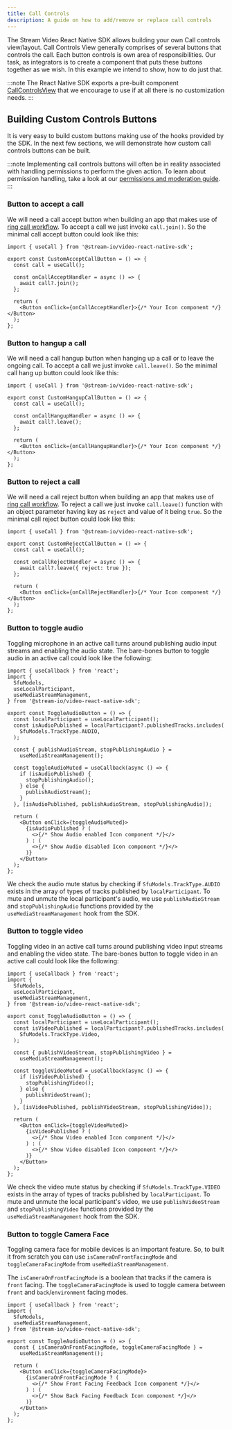 ```yaml
---
title: Call Controls
description: A guide on how to add/remove or replace call controls
---
```


The Stream Video React Native SDK allows building your own Call controls view/layout. Call Controls View generally comprises of several buttons that controls the call. Each button controls is own area of responsibilities. Our task, as integrators is to create a component that puts these buttons together as we wish. In this example we intend to show, how to do just that.

:::note
The React Native SDK exports a pre-built component [CallControlsView](../../ui-components/call/call-controls-view) that we encourage to use if at all there is no customization needs.
:::

## Building Custom Controls Buttons

It is very easy to build custom buttons making use of the hooks provided by the SDK. In the next few sections, we will demonstrate how custom call controls buttons can be built.

:::note
Implementing call controls buttons will often be in reality associated with handling permissions to perform the given action. To learn about permission handling, take a look at our [permissions and moderation guide](../../core/permissions-and-moderation).
:::

### Button to accept a call

We will need a call accept button when building an app that makes use of [ring call workflow](../../advanced/ringing). To accept a call we just invoke `call.join()`. So the minimal call accept button could look like this:

```tsx
import { useCall } from '@stream-io/video-react-native-sdk';

export const CustomAcceptCallButton = () => {
  const call = useCall();

  const onCallAcceptHandler = async () => {
    await call?.join();
  };

  return (
    <Button onClick={onCallAcceptHandler}>{/* Your Icon component */}</Button>
  );
};
```

### Button to hangup a call

We will need a call hangup button when hanging up a call or to leave the ongoing call. To accept a call we just invoke `call.leave()`. So the minimal call hang up button could look like this:

```tsx
import { useCall } from '@stream-io/video-react-native-sdk';

export const CustomHangupCallButton = () => {
  const call = useCall();

  const onCallHangupHandler = async () => {
    await call?.leave();
  };

  return (
    <Button onClick={onCallHangupHandler}>{/* Your Icon component */}</Button>
  );
};
```

### Button to reject a call

We will need a call reject button when building an app that makes use of [ring call workflow](../../advanced/ringing). To reject a call we just invoke `call.leave()` function with an object parameter having key as `reject` and value of it being `true`. So the minimal call reject button could look like this:

```tsx
import { useCall } from '@stream-io/video-react-native-sdk';

export const CustomRejectCallButton = () => {
  const call = useCall();

  const onCallRejectHandler = async () => {
    await call?.leave({ reject: true });
  };

  return (
    <Button onClick={onCallRejectHandler}>{/* Your Icon component */}</Button>
  );
};
```

### Button to toggle audio

Toggling microphone in an active call turns around publishing audio input streams and enabling the audio state. The bare-bones button to toggle audio in an active call could look like the following:

```tsx
import { useCallback } from 'react';
import {
  SfuModels,
  useLocalParticipant,
  useMediaStreamManagement,
} from '@stream-io/video-react-native-sdk';

export const ToggleAudioButton = () => {
  const localParticipant = useLocalParticipant();
  const isAudioPublished = localParticipant?.publishedTracks.includes(
    SfuModels.TrackType.AUDIO,
  );

  const { publishAudioStream, stopPublishingAudio } =
    useMediaStreamManagement();

  const toggleAudioMuted = useCallback(async () => {
    if (isAudioPublished) {
      stopPublishingAudio();
    } else {
      publishAudioStream();
    }
  }, [isAudioPublished, publishAudioStream, stopPublishingAudio]);

  return (
    <Button onClick={toggleAudioMuted}>
      {isAudioPublished ? (
        <>{/* Show Audio enabled Icon component */}</>
      ) : (
        <>{/* Show Audio disabled Icon component */}</>
      )}
    </Button>
  );
};
```

We check the audio mute status by checking if `SfuModels.TrackType.AUDIO` exists in the array of types of tracks published by `localParticipant`.
To mute and unmute the local participant's audio, we use `publishAudioStream` and `stopPublishingAudio` functions provided by the `useMediaStreamManagement` hook from the SDK.

### Button to toggle video

Toggling video in an active call turns around publishing video input streams and enabling the video state. The bare-bones button to toggle video in an active call could look like the following:

```tsx
import { useCallback } from 'react';
import {
  SfuModels,
  useLocalParticipant,
  useMediaStreamManagement,
} from '@stream-io/video-react-native-sdk';

export const ToggleAudioButton = () => {
  const localParticipant = useLocalParticipant();
  const isVideoPublished = localParticipant?.publishedTracks.includes(
    SfuModels.TrackType.Video,
  );

  const { publishVideoStream, stopPublishingVideo } =
    useMediaStreamManagement();

  const toggleVideoMuted = useCallback(async () => {
    if (isVideoPublished) {
      stopPublishingVideo();
    } else {
      publishVideoStream();
    }
  }, [isVideoPublished, publishVideoStream, stopPublishingVideo]);

  return (
    <Button onClick={toggleVideoMuted}>
      {isVideoPublished ? (
        <>{/* Show Video enabled Icon component */}</>
      ) : (
        <>{/* Show Video disabled Icon component */}</>
      )}
    </Button>
  );
};
```

We check the video mute status by checking if `SfuModels.TrackType.VIDEO` exists in the array of types of tracks published by `localParticipant`.
To mute and unmute the local participant's video, we use `publishVideoStream` and `stopPublishingVideo` functions provided by the `useMediaStreamManagement` hook from the SDK.

### Button to toggle Camera Face

Toggling camera face for mobile devices is an important feature. So, to built it from scratch you can use `isCameraOnFrontFacingMode` and `toggleCameraFacingMode` from `useMediaStreamManagement`.

The `isCameraOnFrontFacingMode` is a boolean that tracks if the camera is `front` facing. The `toggleCameraFacingMode` is used to toggle camera between `front` and `back`/`environment` facing modes.

```tsx
import { useCallback } from 'react';
import {
  SfuModels,
  useMediaStreamManagement,
} from '@stream-io/video-react-native-sdk';

export const ToggleAudioButton = () => {
  const { isCameraOnFrontFacingMode, toggleCameraFacingMode } =
    useMediaStreamManagement();

  return (
    <Button onClick={toggleCameraFacingMode}>
      {isCameraOnFrontFacingMode ? (
        <>{/* Show Front Facing Feedback Icon component */}</>
      ) : (
        <>{/* Show Back Facing Feedback Icon component */}</>
      )}
    </Button>
  );
};
```
